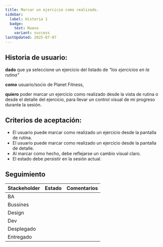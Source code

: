 ```yaml
---
title: Marcar un ejercicio como realizado.
sidebar:
  label: Historia 1
  badge:
    text: Nuevo
    variant: success
lastUpdated: 2025-07-07
---
```



## Historia de usuario:

**dado** que ya seleccione un ejercicio del listado de _"los ejercicios en la rutina"_

**como** usuario/socio de Planet Fitness,

**quiero** poder marcar un ejercicio como realizado desde la vista de rutina o desde el detalle del ejercicio, para llevar un control visual de mi progreso durante la sesión.

## Criterios de aceptación:

  - El usuario puede marcar como realizado un ejercicio desde la pantalla de rutina.
  - El usuario puede marcar como realizado un ejercicio desde la pantalla de detalle.
  - Al marcar como hecho, debe reflejarse un cambio visual claro.
  - El estado debe persistir en la sesión actual.

## Seguimiento

| Stackeholder |                     Estado                    |             Comentarios             |
|--------------|-----------------------------------------------|------------------------------------ |
| BA           | <Badge text="Terminado" variant="note" />     |                                     |
| Bussines     | <Badge text="Pendiente" variant="caution" />  |                                     |
| Design       | <Badge text="Pendiente" variant="caution" />  |                                     |
| Dev          | <Badge text="Pendiente" variant="caution" />  |                                     |
| Desplegado   | <Badge text="Pendiente" variant="caution" />  |                                     |
| Entregado    | <Badge text="Pendiente" variant="caution" />  |                                     |

